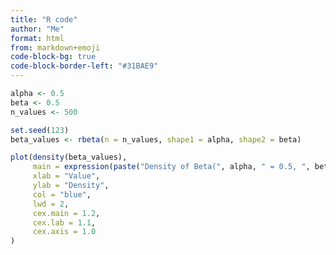 ```yaml
---
title: "R code"
author: "Me"
format: html
from: markdown+emoji
code-block-bg: true
code-block-border-left: "#31BAE9"
---
```


```R
alpha <- 0.5
beta <- 0.5
n_values <- 500

set.seed(123)
beta_values <- rbeta(n = n_values, shape1 = alpha, shape2 = beta)

plot(density(beta_values),
     main = expression(paste("Density of Beta(", alpha, " = 0.5, ", beta, " = 0.5) Distribution")),
     xlab = "Value",
     ylab = "Density",
     col = "blue",
     lwd = 2,
     cex.main = 1.2,
     cex.lab = 1.1,
     cex.axis = 1.0
)
```